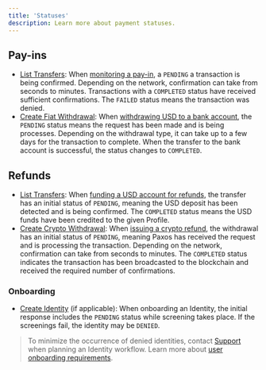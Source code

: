 ```yaml
---
title: 'Statuses'
description: Learn more about payment statuses.
---
```


[create-identity]: /api-reference/endpoints/identity/create-identity
[help-desk]: https://support.paxos.com
[list-transfers]: /api-reference/endpoints/transfers/list-transfers
[pay-in-monitor]: /payments/quickstart#pay-in-monitor-reconcile
[fiat-withdrawal]: /api-reference/endpoints/fiat-transfers/create-fiat-withdrawal
[withdraw-usd]: /payments/quickstart#pay-in-withdraw-fiat
[fund-account]: /payments/quickstart#refund-fund-account
[refunds]: /payments/quickstart#refunds
[create-crypto-withdrawal]: /api-reference/endpoints/crypto-withdrawals/create-crypto-withdrawal
[onboarding]: /payments/faq#seller-onboarding

## Pay-ins

- [List Transfers][list-transfers]: When [monitoring a pay-in][pay-in-monitor], a `PENDING` a transaction is being confirmed. Depending on the network, confirmation can take from seconds to minutes. Transactions with a `COMPLETED` status have received sufficient confirmations. The `FAILED` status means the transaction was denied.
- [Create Fiat Withdrawal][fiat-withdrawal]: When [withdrawing USD to a bank account][withdraw-usd], the `PENDING` status means the request has been made and is being processes. Depending on the withdrawal type, it can take up to a few days for the transaction to complete. When the transfer to the bank account is successful, the status changes to `COMPLETED`.

## Refunds

- [List Transfers][list-transfers]: When [funding a USD account for refunds][fund-account], the transfer has an initial status of `PENDING`, meaning the USD deposit has been detected and is being confirmed. The `COMPLETED` status means the USD funds have been credited to the given Profile.
- [Create Crypto Withdrawal][create-crypto-withdrawal]: When [issuing a crypto refund][refunds], the withdrawal has an initial status of `PENDING`, meaning Paxos has received the request and is processing the transaction. Depending on the network, confirmation can take from seconds to minutes. The `COMPLETED` status indicates the transaction has been broadcasted to the blockchain and received the required number of confirmations.

### Onboarding

- [Create Identity][create-identity] (if applicable): When onboarding an Identity, the initial response includes the `PENDING` status while screening takes place. If the screenings fail, the identity may be `DENIED`.

> To minimize the occurrence of denied identities, contact [Support][help-desk] when planning an Identity workflow. Learn  more about [user onboarding requirements][onboarding].
